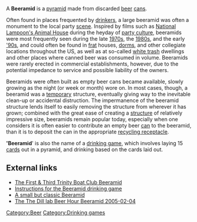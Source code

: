A '''Beeramid''' is a [[pyramid]] made from discarded [[beer]] [[Beverage can|cans]]. 

Often found in places frequented by [[drinking|drinkers]], a large beeramid was often a monument to the local party [[scene]]. Inspired by films such as [[National Lampoon's Animal House]] during the heyday of [[party|party culture]], beeramids were most frequently seen during the late [[1970s]], the [[1980s]], and the early [[1990s|'90s]], and could often be found in [[frat]] houses, [[dorm]]s, and other collegiate locations throughout the US, as well as at so-called [[white trash]] dwellings and other places where canned beer was consumed in volume. Beeramids were rarely erected in commercial establishments, however, due to the potential impedance to service and possible liability of the owners. 

Beeramids were often built as empty beer cans became available, slowly growing as the night (or week or month) wore on. In most cases, though, a beeramid was a [[impermanence|temporary]] structure, eventually giving way to the inevitable clean-up or accidental distruction. The impermanence of the beeramid structure lends itself to easily removing the structure from wherever it has grown; combined with the great ease of creating a [[structure]] of relatively impressive size, beeramids remain popular today, especially when one considers it is often easier to contribute an empty beer [[can]] to the beeramid, than it is to deposit the can in the appropriate [[recycling|recycling receptacle]]. 

''''Beeramid'''' is also the name of a [[drinking game]], which involves laying 15 [[Playing card|cards]] out in a pyramid, and drinking based on the cards laid out.

==External links==
*[http://www.firstandthird.org/tables/information/beeramid.shtml The First & Third Trinity Boat Club Beeramid]
*[http://www.drinksmixer.com/games/5/ Instructions for the Beeramid drinking game]
*[http://community.webshots.com/photo/125367963/125373589uCgnkB A small but classic Beeramid]
*[http://laplace.compbio.ucsf.edu/~jchodera/misc/images/Beeramid/Beeramid.html The The Dill lab Beer Hour Beeramid 2005-02-04]

[[Category:Beer]]
[[Category:Drinking games]]